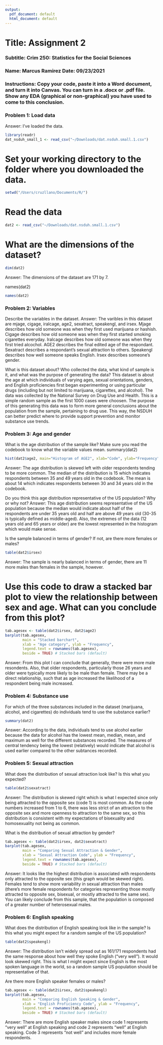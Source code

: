 ```yaml
---
output:
  pdf_document: default
  html_document: default
---
```

# Title: Assignment 2
### Subtitle: Crim 250: Statistics for the Social Sciences
### Name: Marcus Ramirez Date: 09/23/2021


### Instructions: Copy your code, paste it into a Word document, and turn it into Canvas. You can turn in a .docx or .pdf file. Show any EDA (graphical or non-graphical) you have used to come to this conclusion.


### Problem 1: Load data
Answer: I've loaded the data.
```r
library(readr)
dat_nsduh_small_1 <- read_csv("~/Downloads/dat.nsduh.small.1.csv")
```

# Set your working directory to the folder where you downloaded the data.
```r
setwd("/Users/cruzllano/Documents/R/")

```

# Read the data
```r
dat2 <- read_csv("~/Downloads/dat.nsduh.small.1.csv")

```


# What are the dimensions of the dataset? 
```r
dim(dat2)

```
Answer: The dimensions of the dataset are 171 by 7.

names(dat2)
```r
names(dat2)

```

### Problem 2: Variables

Describe the variables in the dataset.
Answer: The varibles in this dataset are mjage, cigage, iralcage, age2, sexatract, speakengl, and irsex. Mjage describes how old someone was when they first used marijuana or hashish. Cigage describes how old someone was when they first started smoking cigarettes everyday. Iralcage describes how old someone was when they first tried alcochol. AGE2 describes the final edited age of the respondant. Sexatract describes a respondant's sexual attraction to others. Speakengl describes how well someone speaks English. Irsex describes someone's gender.

What is this dataset about? Who collected the data, what kind of sample is it, and what was the purpose of generating the data?
This dataset is about the age at which individuals of varying ages, sexual orientations, genders, and English proficiencies first began experimenting or using particular drugs (including but not limited to marijuana, cigarettes, and alcohol).
The data was collected by the National Survey on Drug Use and Health. This is a simple random sample as the first 1000 cases were choosen.
The purpose of this generating this data was to form more general conclusions about the population from the sample, pertaining to drug use. This way, the NSDUH can better predict where to provide support prevention and monitor substance use trends.


### Problem 3: Age and gender

What is the age distribution of the sample like? Make sure you read the codebook to know what the variable values mean.
summary(dat2)
```r

hist(dat2$age2, main="Histogram of AGE2", xlab="Code", ylab="Frequency")

```

Answer: The age distribution is skewed left with older respondents tending to be more common. The median of the distribution is 15 which indicates respondents between 35 and 49 years old in the codebook. The mean is about 14 which indicates respondents between 30 and 34 years old in the codebook.

Do you think this age distribution representative of the US population? Why or why  not?
Answer: This age distribution seems representative of the US population because the median would indicate about half of the respondents are under 35 years old and half are above 49 years old (30-35 is typically defined as middle-aged). Also, the extremes of the data (12 years old and 65 years or older) are the lowest represented in the histogram which would make sense.

Is the sample balanced in terms of gender? If not, are there more females or males?
```r
table(dat2$irsex)
```
Answer: The sample is nearly balanced in terms of gender, there are 11 more males than females in the sample, however.

# Use this code to draw a stacked bar plot to view the relationship between sex and age. What can you conclude from this plot?
```r
tab.agesex <- table(dat2$irsex, dat2$age2)
barplot(tab.agesex,
        main = "Stacked barchart",
        xlab = "Age category", ylab = "Frequency",
        legend.text = rownames(tab.agesex),
        beside = TRUE) # Stacked bars (default)
```

Answer: From this plot I can conclude that generally, there were more male resondents. Also, that older respondents, particularly those 26 years and older were typically more likely to be male than female. There may be a direct relationship, such that as age increased the likelihood of a respondent being male increased.



### Problem 4: Substance use

For which of the three substances included in the dataset (marijuana, alcohol, and cigarettes) do individuals tend to use the substance earlier?
```r
summary(dat2)
```

Answer: According to the data, individuals tend to use alcohol earlier because the data for alcohol has the lowest mean, median, mean, and maximum as well for the different substances recorded. The measures of central tendency being the lowest (relatively) would indicate that alcohol is used earlier compared to the other subtances recorded.


### Problem 5: Sexual attraction

What does the distribution of sexual attraction look like? Is this what you expected?
```r
table(dat2$sexatract)
```
Answer: The distribution is skewed right which is what I expected since only being attracted to the opposite sex (code 1) is most common. As the code numbers increased from 1 to 6, there was less strict of an attraction to the opposite sex and more openness to attraction to the same sex, so this distribution is consistent with my expectations of bisexuality and homosexuality not being as common.


What is the distribution of sexual attraction by gender? 
```r
tab.agesex <- table(dat2$irsex, dat2$sexatract)
barplot(tab.agesex,
        main = "Comparing Sexual Attraction & Gender",
        xlab = "Sexual Attraction Code", ylab = "Frequency",
        legend.text = rownames(tab.agesex),
        beside = TRUE) # Stacked bars (default)
```

Answer: It looks like the highest distribution is associated with respondents only attracted to the opposite sex (this graph would be skewed right). Females tend to show more variability in sexual attraction than males (there's more female respondents for categories representing those mostly attracted to opposite sex, bisexual, or mostly attracted to the same sex). You can likely conclude from this sample, that the population is composed of a greater number of heterosexual males.



### Problem 6: English speaking

What does the distribution of English speaking look like in the sample? Is this what you might expect for a random sample of the US population?
```r
table(dat2$speakengl)
```

Answer: The distribution isn't widely spread out as 161/171 respondents had the same response about how well they spoke English ("very well"). It would look skewed right. This is what I might expect since English is the most spoken language in the world, so a random sample US population should be representative of that.

Are there more English speaker females or males?
```r
tab.agesex <- table(dat2$irsex, dat2$speakengl)
barplot(tab.agesex,
        main = "Comparing English Speaking & Gender",
        xlab = "English Proficiency Code", ylab = "Frequency",
        legend.text = rownames(tab.agesex),
        beside = TRUE) # Stacked bars (default)
```

Answer: There are more English speaker males since code 1 represents "very well" at English speaking and code 2 represents "well" at English speaking. Code 3 represents "not well" and includes more female respondents.

